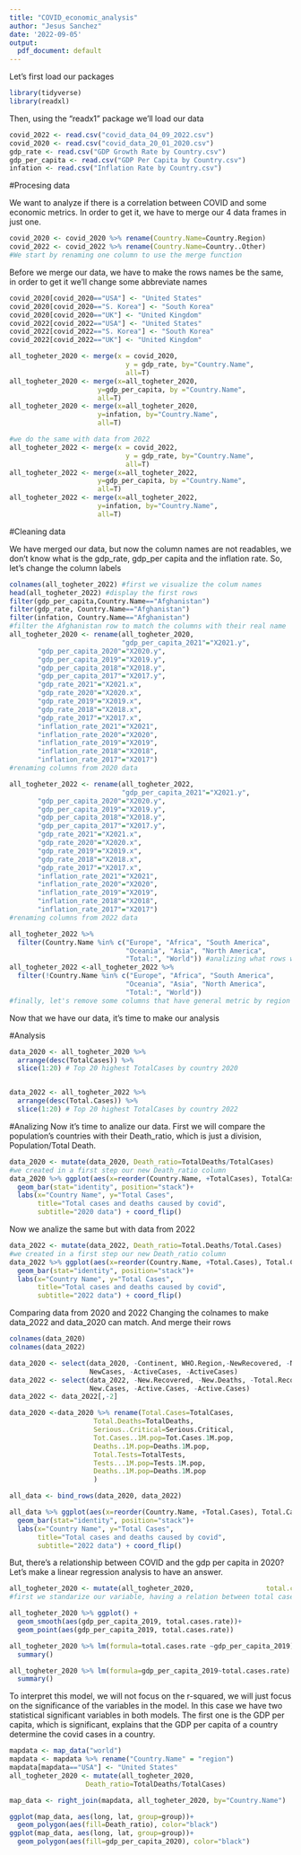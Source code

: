 ```yaml
---
title: "COVID_economic_analysis"
author: "Jesus Sanchez"
date: '2022-09-05'
output:
  pdf_document: default
---
```


Let's first load our packages

```r
library(tidyverse)
library(readxl)
```


Then, using the "readx1" package we'll load our data

```r
covid_2022 <- read.csv("covid_data_04_09_2022.csv")
covid_2020 <- read.csv("covid_data_20_01_2020.csv")
gdp_rate <- read.csv("GDP Growth Rate by Country.csv")
gdp_per_capita <- read.csv("GDP Per Capita by Country.csv")
infation <- read.csv("Inflation Rate by Country.csv")
```

#Procesing data 

We want to analyze if there is a correlation between COVID and some economic metrics. In order to get it, we have to merge our 4 data frames in just one.

```r
covid_2020 <- covid_2020 %>% rename(Country.Name=Country.Region)
covid_2022 <- covid_2022 %>% rename(Country.Name=Country..Other)
#We start by renaming one column to use the merge function 
```

Before we merge our data, we have to make the rows names be the same, in order to get it we'll change some abbreviate names

```r
covid_2020[covid_2020=="USA"] <- "United States"
covid_2020[covid_2020=="S. Korea"] <- "South Korea"
covid_2020[covid_2020=="UK"] <- "United Kingdom"
covid_2022[covid_2022=="USA"] <- "United States"
covid_2022[covid_2022=="S. Korea"] <- "South Korea"
covid_2022[covid_2022=="UK"] <- "United Kingdom"
```


```r

all_togheter_2020 <- merge(x = covid_2020, 
                             y = gdp_rate, by="Country.Name", 
                             all=T)
all_togheter_2020 <- merge(x=all_togheter_2020,
                      y=gdp_per_capita, by ="Country.Name",
                      all=T)
all_togheter_2020 <- merge(x=all_togheter_2020,
                      y=infation, by="Country.Name",
                      all=T)

#we do the same with data from 2022
all_togheter_2022 <- merge(x = covid_2022, 
                             y = gdp_rate, by="Country.Name", 
                             all=T)
all_togheter_2022 <- merge(x=all_togheter_2022,
                      y=gdp_per_capita, by ="Country.Name",
                      all=T)
all_togheter_2022 <- merge(x=all_togheter_2022,
                      y=infation, by="Country.Name",
                      all=T)
```


#Cleaning data 

We have merged our data, but now the column names are not readables, we don't know what is the gdp_rate, gdp_per capita and the inflation rate. So, let's change the column labels

```r
colnames(all_togheter_2022) #first we visualize the colum names
head(all_togheter_2022) #display the first rows
filter(gdp_per_capita,Country.Name=="Afghanistan")
filter(gdp_rate, Country.Name=="Afghanistan")
filter(infation, Country.Name=="Afghanistan")
#filter the Afghanistan row to match the columns with their real name
all_togheter_2020 <- rename(all_togheter_2020, 
                            "gdp_per_capita_2021"="X2021.y",  
       "gdp_per_capita_2020"="X2020.y", 
       "gdp_per_capita_2019"="X2019.y",        
       "gdp_per_capita_2018"="X2018.y", 
       "gdp_per_capita_2017"="X2017.y", 
       "gdp_rate_2021"="X2021.x",        
       "gdp_rate_2020"="X2020.x",
       "gdp_rate_2019"="X2019.x",
       "gdp_rate_2018"="X2018.x",        
       "gdp_rate_2017"="X2017.x", 
       "inflation_rate_2021"="X2021", 
       "inflation_rate_2020"="X2020",          
       "inflation_rate_2019"="X2019", 
       "inflation_rate_2018"="X2018", 
       "inflation_rate_2017"="X2017")
#renaming columns from 2020 data

all_togheter_2022 <- rename(all_togheter_2022, 
                            "gdp_per_capita_2021"="X2021.y",  
       "gdp_per_capita_2020"="X2020.y", 
       "gdp_per_capita_2019"="X2019.y",        
       "gdp_per_capita_2018"="X2018.y", 
       "gdp_per_capita_2017"="X2017.y", 
       "gdp_rate_2021"="X2021.x",        
       "gdp_rate_2020"="X2020.x",
       "gdp_rate_2019"="X2019.x",
       "gdp_rate_2018"="X2018.x",        
       "gdp_rate_2017"="X2017.x", 
       "inflation_rate_2021"="X2021", 
       "inflation_rate_2020"="X2020",          
       "inflation_rate_2019"="X2019", 
       "inflation_rate_2018"="X2018", 
       "inflation_rate_2017"="X2017")
#renaming columns from 2022 data

all_togheter_2022 %>%
  filter(Country.Name %in% c("Europe", "Africa", "South America",
                             "Oceania", "Asia", "North America",
                             "Total:", "World")) #analizing what rows we will delete
all_togheter_2022 <-all_togheter_2022 %>%
  filter(!Country.Name %in% c("Europe", "Africa", "South America",
                             "Oceania", "Asia", "North America",
                             "Total:", "World"))
#finally, let's remove some columns that have general metric by region
```

Now that we have our data, it's time to make our analysis

#Analysis

```r
data_2020 <- all_togheter_2020 %>%                            
  arrange(desc(TotalCases)) %>% 
  slice(1:20) # Top 20 highest TotalCases by country 2020


data_2022 <- all_togheter_2022 %>%                            
  arrange(desc(Total.Cases)) %>% 
  slice(1:20) # Top 20 highest TotalCases by country 2022


```



#Analizing
Now it's time to analize our data.
First we will compare the population's countries with their Death_ratio, which is just a division, Population/Total Death.

```r
data_2020 <- mutate(data_2020, Death_ratio=TotalDeaths/TotalCases) 
#we created in a first step our new Death_ratio column
data_2020 %>% ggplot(aes(x=reorder(Country.Name, +TotalCases), TotalCases, fill=Death_ratio)) +
  geom_bar(stat="identity", position="stack")+
  labs(x="Country Name", y="Total Cases",
       title="Total cases and deaths caused by covid",
       subtitle="2020 data") + coord_flip()
```


Now we analize the same but with data from 2022

```r
data_2022 <- mutate(data_2022, Death_ratio=Total.Deaths/Total.Cases)
#we created in a first step our new Death_ratio column
data_2022 %>% ggplot(aes(x=reorder(Country.Name, +Total.Cases), Total.Cases, fill=Death_ratio)) +
  geom_bar(stat="identity", position="stack")+
  labs(x="Country Name", y="Total Cases",
       title="Total cases and deaths caused by covid",
       subtitle="2022 data") + coord_flip()
```

Comparing data from 2020 and 2022
Changing the colnames to make data_2022 and data_2020 can match.
And merge their rows


```r
colnames(data_2020)
colnames(data_2022)

data_2020 <- select(data_2020, -Continent, WHO.Region,-NewRecovered, -NewDeaths, -TotalRecovered,
                    NewCases, -ActiveCases, -ActiveCases)
data_2022 <- select(data_2022, -New.Recovered, -New.Deaths, -Total.Recovered,
                    New.Cases, -Active.Cases, -Active.Cases)
data_2022 <- data_2022[,-2]

data_2020 <-data_2020 %>% rename(Total.Cases=TotalCases,
                     Total.Deaths=TotalDeaths,
                     Serious..Critical=Serious.Critical,
                     Tot.Cases..1M.pop=Tot.Cases.1M.pop,
                     Deaths..1M.pop=Deaths.1M.pop,
                     Total.Tests=TotalTests,
                     Tests...1M.pop=Tests.1M.pop,
                     Deaths..1M.pop=Deaths.1M.pop
                     )

all_data <- bind_rows(data_2020, data_2022)
```

```r
all_data %>% ggplot(aes(x=reorder(Country.Name, +Total.Cases), Total.Cases, fill=Death_ratio)) +
  geom_bar(stat="identity", position="stack")+
  labs(x="Country Name", y="Total Cases",
       title="Total cases and deaths caused by covid",
       subtitle="2022 data") + coord_flip()
```

But, there's a relationship between COVID and the gdp per capita in 2020?
Let's make a linear regression analysis to have an answer.

```r
all_togheter_2020 <- mutate(all_togheter_2020,                  total.cases.rate=TotalCases/Population)
#first we standarize our variable, having a relation between total cases and population by country, in order to make a fair analysis

all_togheter_2020 %>% ggplot() + 
  geom_smooth(aes(gdp_per_capita_2019, total.cases.rate))+
  geom_point(aes(gdp_per_capita_2019, total.cases.rate))

all_togheter_2020 %>% lm(formula=total.cases.rate ~gdp_per_capita_2019) %>% 
  summary()

all_togheter_2020 %>% lm(formula=gdp_per_capita_2019~total.cases.rate) %>% 
  summary()
```
To interpret this model, we will not focus on the r-squared, we will just focus on the significance of the variables in the model. In this case we have two statistical significant variables in both models. The first one is the GDP per capita, which is significant, explains that the GDP per capita of a country determine the covid cases in a country.


```r
mapdata <- map_data("world")
mapdata <- mapdata %>% rename("Country.Name" = "region")
mapdata[mapdata=="USA"] <- "United States"
all_togheter_2020 <- mutate(all_togheter_2020,
                   Death_ratio=TotalDeaths/TotalCases)

map_data <- right_join(mapdata, all_togheter_2020, by="Country.Name")

ggplot(map_data, aes(long, lat, group=group))+
  geom_polygon(aes(fill=Death_ratio), color="black")
ggplot(map_data, aes(long, lat, group=group))+
  geom_polygon(aes(fill=gdp_per_capita_2020), color="black")
```








